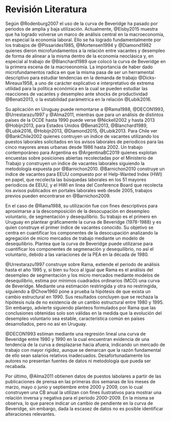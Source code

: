 # Revisión Literatura {#fundamentos}

Según @Rodenburg2007 el uso de la curva de Beveridge ha pasado por periodos de amplia y baja utilización. Actualmente, @Elsby2015 muestra que ha logrado volverse un marco de análisis central en la macroeconomía, en especial la economía laboral. 
Ello se ha logrado fundamentalmente por los trabajos de @Pissarides1985, @Mortensen1994 y @Diamond1982 quienes dieron microfundamentos a la relación entre vacantes y desempleo de forma de alinear a la misma dentro de la economía neoclásica y, en especial al trabajo de @Blanchard1989 que colocó la curva de Beveridge en la primera escena de la macroeonomía. La importancia de haber dado microfundamentos radica en que la misma pasa de ser un herramental descriptivo para estudiar tendencias en la demanda de trabajo @Dicks-Mireaux1958, a uno  de carácter explicativo e interpretativo de extrema utilidad para la política económica en la cual se pueden estudiar las reacciones de vacantes y desempleo ante shocks de productividad @Benati2013, o la estabilidad parámetrica en la relación @Lubik2016.
<!-- Este parráfo no me termina de convencer, se puede estudiar esto aún sin tener microfundamentos -->

Su aplicación en Uruguay puede remontarse a @Rama1988, @DECON1993, @Urrestarazu1997 y @Alma2011, mientras que para un análisis de distintos países de la OCDE hasta 1990 puede verse @Nickell2002 y hasta 2013 @Hobijn2013, para Estados Unidos @Benati2013, @Blanchard1989, @Lubik2016, @Hobijn2013, @Diamond2015, @Lubik2013. Para Chile ver @BankChile2002 quienes contruyen un índice de vacantes utilizando los puestos laborales solicitados en los avisos laborales de periodicos para las cinco mayores areas urbanas desde 1986 hasta 2002. Un trabajo contemporáneo para Argentina es @ArgentinaBC2019 quienes explotan encuestas sobre posiciones abiertas recolectadas por el Ministerio de Trabajo y construyen un índice de vacantes laborales siguiendo la metodología expuesta por @Barnichon2010. @Barnichon2010 construye un índice de vacantes para EEUU compuesto por el  Help-Wanted Index (HWI) en papel, que recolecta las búsquedas laborales en los 51 mayores periodicos de EEUU, y el HWI en linea del Conference Board que recolecta los avisos publicados en portales laborales web desde 2005, trabajos previos pueden encontrarse en @Barnichon2009.
<!-- Agregar explicación breve de todos los papers mencionados -->

En el caso de @Rama1988, su utilización fue con fines descriptivos para aproximarse a la descomposición de la desocupación en desempleo voluntario, de segmentación y desequilibrio. Su trabajo es el primero en Uruguay en plantear gráficamente la curva de Beveridge (1978-1988) y es quien construye el primer índice de vacantes conocido. Su objetivo se centra en cuantificar los componentes de la desocupación analizando la agregación de micro mercados de trabajo mediante un modelo de desequilibrio. Plantea que la curva de Beveridge puede utilizarse para cuantificar los componentes de segmenación y desequilibrio, no así el voluntario, debido a las variaciones de la PEA en la década de 1980.
<!-- Pero al dividirlo por la pea, eso no esta tomado en cuenta??? -->

@Urrestarazu1997 construye sobre Rama, extiende el periodo de análisis hasta el año 1995 y, si bien su foco al igual que Rama es el análisis del desempleo de segmentación y los micro mercados mediante modelos de desequilibrio, estima por mínimos cuadrados ordinarios (MCO) una curva de Beveridge. Mediante una estimación restringida y otra no restringida, siguiendo a @Chow1960 pone a prueba la hipótesis de que exista un cambio estructural en 1990. Sus resultados concluyen que se rechaza la hipótesis nula de no existencia de un cambio estructural entre 1980 y 1995. Sin embargo, advierte siguiendo planteos formulados por Rama que las conclusiones obtenidas solo son válidas en la medida que la evolución del desempleo voluntario sea estable, característica común en países desarrollados, pero no así en Uruguay. 

@DECON1993 estiman mediante una regresión lineal una curva de Beveridge entre 1980 y 1990 en la cual encuentran evidencia de una tendencia de la curva a desplazarse hacia afuera, indicando un mercado de trabajo con mayor rigidez, aunque se demarcan que la razón fundamental de ello sean salarios relativos inadecuados. Desafortunadamente los autores no presentan fuentes de datos ni metodología que pueda ser recabada.

Por último, @Alma2011 obtienen datos de puestos labolares a partir de las publicaciones de prensa en las primeras dos semanas de los meses de marzo, mayo o junio y septiembre entre 2000 y 2009, con lo cual construyen una CB anual la utilizan con fines ilustrativos para mostrar una relación inversa y negativa para el periodo 2000-2009. En la misma se observa, lo que parece indicar un cambio de pendiente en la curva de Beveridge, sin embargo, dada la escasez de datos no es posible identificar alteraciones relevantes. 

<!-- Agregar trabajo del BID sobre vacantes -->
<!-- Agregar trabajos de Chile sobre vacantes, ver los citados en Alma Espino del iecon -->

